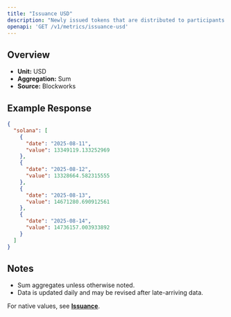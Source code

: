 ```yaml
---
title: "Issuance USD"
description: "Newly issued tokens that are distributed to participants (such as validators, miners, or stakers) as compensation for participating in consensus."
openapi: 'GET /v1/metrics/issuance-usd'
---
```


## Overview

- **Unit:** USD
- **Aggregation:** Sum
- **Source:** Blockworks

## Example Response

```json
{
  "solana": [
    {
      "date": "2025-08-11",
      "value": 13349119.133252969
    },
    {
      "date": "2025-08-12",
      "value": 13328664.582315555
    },
    {
      "date": "2025-08-13",
      "value": 14671280.690912561
    },
    {
      "date": "2025-08-14",
      "value": 14736157.003933892
    }
  ]
}
```

## Notes
- Sum aggregates unless otherwise noted.
- Data is updated daily and may be revised after late-arriving data.


<Note>For native values, see **[Issuance](./issuance)**.</Note>